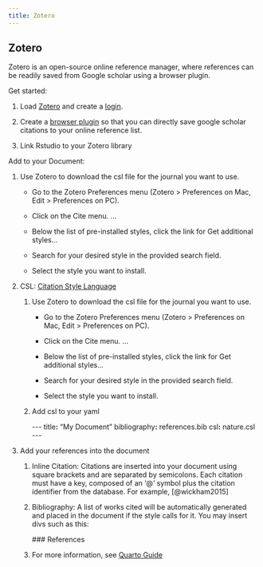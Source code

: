 ```yaml
---
title: Zotero
---
```


## Zotero

Zotero is an open-source online reference manager, where references can be readily saved from Google scholar using a browser plugin.

Get started:

1.  Load [Zotero](https://www.zotero.org/) and create a [login](https://www.zotero.org/user/login/).

2.  Create a [browser plugin](https://chrome.google.com/webstore/detail/zotero-connector/ekhagklcjbdpajgpjgmbionohlpdbjgc?hl=en) so that you can directly save google scholar citations to your online reference list.

3.  Link Rstudio to your Zotero library

Add to your Document:

1.  Use Zotero to download the csl file for the journal you want to use.

    -   Go to the Zotero Preferences menu (Zotero \> Preferences on Mac, Edit \> Preferences on PC).

    -   Click on the Cite menu. \...

    -   Below the list of pre-installed styles, click the link for Get additional styles\...

    -   Search for your desired style in the provided search field.

    -   Select the style you want to install.

2.  CSL: [Citation Style Language](https://citationstyles.org/)

    1.  Use Zotero to download the csl file for the journal you want to use.

        -   Go to the Zotero Preferences menu (Zotero \> Preferences on Mac, Edit \> Preferences on PC).

        -   Click on the Cite menu. \...

        -   Below the list of pre-installed styles, click the link for Get additional styles\...

        -   Search for your desired style in the provided search field.

        -   Select the style you want to install.

    2.  Add csl to your yaml

        \-\--
        title**:** "My Document"
        bibliography**:** references.bib
        csl**:** nature.csl
        \-\--

3.  Add your references into the document

    1.  Inline Citation: Citations are inserted into your document using square brackets and are separated by semicolons. Each citation must have a key, composed of an '\@' symbol plus the citation identifier from the database. For example, [@wickham2015]

    2.  Bibliography: A list of works cited will be automatically generated and placed in the document if the style calls for it. You may insert divs such as this:

        \### References

        ::: {#refs}
        :::

    3.  For more information, see [Quarto Guide](https://quarto.org/docs/authoring/footnotes-and-citations.html)
